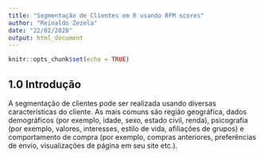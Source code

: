 ```yaml
---
title: "Segmentação de Clientes em R usando RFM scores"
author: "Reinaldo Zezela"
date: "22/02/2020"
output: html_document
---
```


```r
knitr::opts_chunk$set(echo = TRUE)
```

## 1.0 Introdução

A segmentação de clientes pode ser realizada usando diversas características do cliente. As mais comuns são região geográfica, dados demográficos (por exemplo, idade, sexo, estado civil, renda), psicografia (por exemplo, valores, interesses, estilo de vida, afiliações de grupos) e comportamento de compra (por exemplo, compras anteriores, preferências de envio, visualizações de página em seu site etc.).